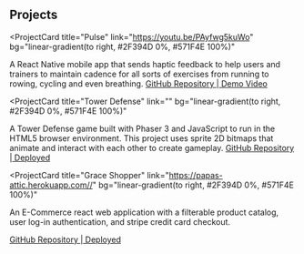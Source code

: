 ## Projects

<ProjectCard
  title="Pulse"
  link="https://youtu.be/PAyfwg5kuWo"
  bg="linear-gradient(to right, #2F394D 0%, #571F4E 100%)"
>
  A React Native mobile app that sends haptic feedback to help users and trainers to maintain cadence for all sorts of exercises from running to rowing, cycling and even breathing.
  <a href="https://github.com/Team-Turnup/pulse"> GitHub Repository </a>|<a href="https://youtu.be/PAyfwg5kuWo"> Demo Video </a>
</ProjectCard>

<ProjectCard
  title="Tower Defense"
  link=""
  bg="linear-gradient(to right, #2F394D 0%, #571F4E 100%)"
>
A Tower Defense game built with Phaser 3 and JavaScript to run in the HTML5 browser environment. This project uses sprite 2D bitmaps that animate and interact with each other to create gameplay.
  <a href="https://github.com/dchun016/Tower-Defense"> GitHub Repository </a>|<a href="https://tower-defense-phaser3.herokuapp.com/"> Deployed </a>
</ProjectCard>

<ProjectCard
  title="Grace Shopper"
  link="https://papas-attic.herokuapp.com//"
  bg="linear-gradient(to right, #2F394D 0%, #571F4E 100%)"
>
  An E-Commerce react web application with a filterable product catalog, user log-in authentication, and stripe credit card checkout.

  <a href="https://github.com/Team-Papaya/grace-shopper"> GitHub Repository </a>|<a href="https://papas-attic.herokuapp.com/"> Deployed </a>
</ProjectCard>
